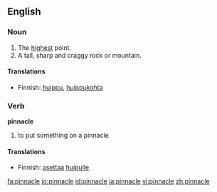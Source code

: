 ==English==
===Noun===
{{en-noun}}

# The [[high]]est point.
# A tall, sharp and craggy rock or mountain.

====Translations====
{{trans-top|The highest point}}
*Finnish: [[huippu]], [[huippukohta]]
{{trans-mid}}
{{trans-bottom}}

{{trans-top|A tall, sharp and craggy rock or mountain}}
{{trans-mid}}
{{trans-bottom}}

===Verb===
'''pinnacle'''

# to put something on a pinnacle

====Translations====
{{trans-top|to put something on a pinnacle}}
*Finnish: [[asettaa]] [[huippu|huipulle]]
{{trans-mid}}
{{trans-bottom}}

[[fa:pinnacle]]
[[io:pinnacle]]
[[id:pinnacle]]
[[ja:pinnacle]]
[[vi:pinnacle]]
[[zh:pinnacle]]